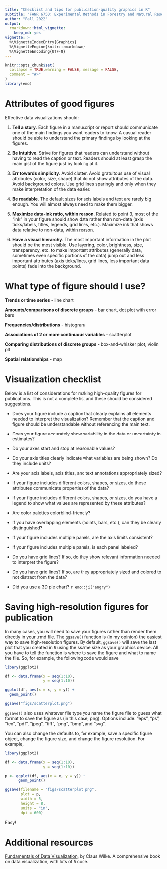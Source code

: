 ```yaml
---
title: "Checklist and tips for publication-quality graphics in R"
subtitle: "FANR 6750: Experimental Methods in Forestry and Natural Resources Research"
author: "Fall 2022"
output: 
  rmarkdown::html_vignette:
    keep_md: yes
vignette: >
  %\VignetteIndexEntry{Graphics}
  %\VignetteEngine{knitr::rmarkdown}
  %\VignetteEncoding{UTF-8}
---
```


```r
knitr::opts_chunk$set(
  collapse = TRUE,warning = FALSE, message = FALSE,
  comment = "#>"
)
library(emo)
```

# Attributes of good figures

Effective data visualizations should:

1) **Tell a story**. Each figure in a manuscript or report should communicate one of the main findings you want readers to know. A casual reader should be able to understand the primary findings by looking at the figures.

2) **Be intuitive**. Strive for figures that readers can understand without having to read the caption or text. Readers should at least grasp the main gist of the figure just by looking at it.

3) **Err towards simplicity**. Avoid clutter. Avoid gratuitous use of visual attributes (color, size, shape) that do not show attributes of the data. Avoid background colors. Use grid lines sparingly and only when they make interpretation of the data easier.

4) **Be readable**. The default sizes for axis labels and text are rarely big enough. You will almost always need to make them bigger.

5) **Maximize data-ink ratio, within reason**. Related to point 3, most of the "ink" in your figure should show data rather than non-data (axis ticks/labels, titles, legends, grid lines, etc.). Maximize ink that shows data relative to non-data, [within reason](https://clauswilke.com/dataviz/balance-data-context.html).

6) **Have a visual hierarchy**. The most important information in the plot should be the most visible. Use layering, color, brightness, size, transparency, etc. to make important attributes (generally data, sometimes even specific portions of the data) jump out and less important attributes (axis ticks/lines, grid lines, less important data points) fade into the background.

# What type of figure should I use?

**Trends or time series** - line chart

**Amounts/comparisons of discrete groups**  - bar chart, dot plot with error bars

**Frequencies/distributions** - histogram

**Associations of 2 or more continuous variables** - scatterplot

**Comparing distributions of discrete groups** - box-and-whisker plot, violin plt

**Spatial relationships** - map

# Visualization checklist

Below is a list of considerations for making high-quality figures for publications. This is not a complete list and these should be considered suggestions. 

- Does your figure include a caption that clearly explains all elements needed to interpret the visualization? Remember that the caption and figure should be understandable without referencing the main text.

- Does your figure accurately show variability in the data or uncertainty in estimates? 

- Do your axes start and stop at reasonable values?

- Do your axis titles clearly indicate what variables are being shown? Do they include units? 

- Are your axis labels, axis titles, and text annotations appropriately sized? 

- If your figure includes different colors, shapes, or sizes, do these attributes communicate properties of the data? 

- If your figure includes different colors, shapes, or sizes, do you have a legend to show what values are represented by these attributes? 

- Are color palettes colorblind-friendly? 

- If you have overlapping elements (points, bars, etc.), can they be clearly distinguished? 

- If your figure includes multiple panels, are the axis limits consistent? 

- If your figure includes multiple panels, is each panel labeled? 

- Do you have grid lines? If so, do they show relevant information needed to interpret the figure? 

- Do you have grid lines? If so, are they appropriately sized and colored to not distract from the data? 

- Did you use a 3D pie chart? `r emo::ji("angry")`

# Saving high-resolution figures for publication

In many cases, you will need to save your figures rather than render them directly in your .rmd file. The `ggsave()` function is (in my opinion) the easiest way to save high-resolution figures. By default, `ggsave()` will save the last plot that you created in `R` using the ssame size as your graphics device. All you have to tell the function is where to save the figure and what to name the file. So, for example, the following code would save 

```r
libary(ggplot2)

df <- data.frame(x = seq(1:10), 
                 y = seq(1:10))

ggplot(df, aes(x = x, y = y)) +
  geom_point()

ggsave("figs/scatterplot.png")
```

`ggsave()` also uses whatever file type you name the figure file to guess what format to save the figure as (in this case, png). Options include: "eps", "ps", "tex", "pdf", "jpeg", "tiff", "png", "bmp", and "svg".

You can also change the defaults to, for example, save a specific figure object, change the figure size, and change the figure resolution. For example,

```r
libary(ggplot2)

df <- data.frame(x = seq(1:10), 
                 y = seq(1:10))

p <- ggplot(df, aes(x = x, y = y)) +
      geom_point()

ggsave(filename = "figs/scatterplot.png",
       plot = p,
       width = 5, 
       height = 8,
       units = "in",
       dpi = 600)
```

Easy!

# Additional resources

[Fundamentals of Data Visualization](https://clauswilke.com/dataviz/), by Claus Wilke. A comprehensive book on data visualization, with lots of `R` code.

